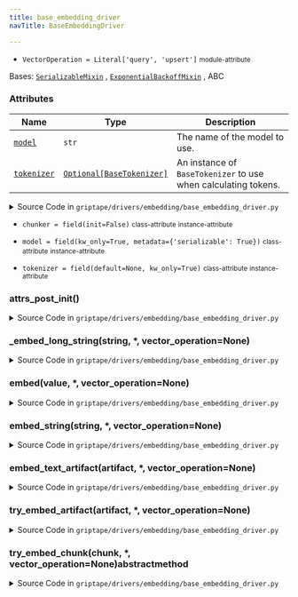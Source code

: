 ```yaml
---
title: base_embedding_driver
navTitle: BaseEmbeddingDriver

---
```


-   `VectorOperation = Literal['query', 'upsert']` <small>module-attribute</small>  <span id="griptape.drivers.embedding.base_embedding_driver.VectorOperation"></span> 

<span id="griptape.drivers.embedding.base_embedding_driver.BaseEmbeddingDriver"></span>

Bases:
 [`SerializableMixin`](../../mixins/serializable_mixin.mdx#griptape.mixins.serializable_mixin.SerializableMixin "SerializableMixin (griptape.mixins.serializable_mixin.SerializableMixin)")
,  [`ExponentialBackoffMixin`](../../mixins/exponential_backoff_mixin.mdx#griptape.mixins.exponential_backoff_mixin.ExponentialBackoffMixin "ExponentialBackoffMixin (griptape.mixins.exponential_backoff_mixin.ExponentialBackoffMixin)")
, <span title="abc.ABC">ABC</span>

### Attributes

| Name                                                                                                                                                                                                                                                                                                                                                                  | Type                                                                                                                                                                                    | Description                                                         |
| --------------------------------------------------------------------------------------------------------------------------------------------------------------------------------------------------------------------------------------------------------------------------------------------------------------------------------------------------------------------- | --------------------------------------------------------------------------------------------------------------------------------------------------------------------------------------- | ------------------------------------------------------------------- |
| <a href="base_embedding_driver.mdx#griptape.drivers.embedding.base_embedding_driver.BaseEmbeddingDriver.model" title="model = field(kw_only=True, metadata={'serializable': True})           class-attribute       instance-attribute    (griptape.drivers.embedding.base_embedding_driver.BaseEmbeddingDriver.model)"><code class="language-python">model</code></a> | `str`                                                                                                                                                                                   | The name of the model to use.<br/>                                  |
| <a href="base_embedding_driver.mdx#griptape.drivers.embedding.base_embedding_driver.BaseEmbeddingDriver.tokenizer" title="tokenizer = field(default=None, kw_only=True)           class-attribute       instance-attribute    (griptape.drivers.embedding.base_embedding_driver.BaseEmbeddingDriver.tokenizer)"><code class="language-python">tokenizer</code></a>    | <a href="../../tokenizers#griptape.tokenizers.BaseTokenizer" title="BaseTokenizer (griptape.tokenizers.BaseTokenizer)"><code class="language-python">Optional[BaseTokenizer]</code></a> | An instance of `BaseTokenizer` to use when calculating tokens.<br/> |

<details><summary>Source Code in <code>griptape&#47;drivers&#47;embedding&#47;base_embedding_driver.py</code></summary>

```python
@define
class BaseEmbeddingDriver(SerializableMixin, ExponentialBackoffMixin, ABC):
    """Base Embedding Driver.

    Attributes:
        model: The name of the model to use.
        tokenizer: An instance of `BaseTokenizer` to use when calculating tokens.
    """

    model: str = field(kw_only=True, metadata={"serializable": True})
    tokenizer: Optional[BaseTokenizer] = field(default=None, kw_only=True)
    chunker: Optional[BaseChunker] = field(init=False)

    def __attrs_post_init__(self) -> None:
        self.chunker = TextChunker(tokenizer=self.tokenizer) if self.tokenizer else None

    def embed_text_artifact(
        self, artifact: TextArtifact, *, vector_operation: VectorOperation | None = None
    ) -> list[float]:
        warnings.warn(
            "`BaseEmbeddingDriver.embed_text_artifact` is deprecated and will be removed in a future release. `BaseEmbeddingDriver.embed` is a drop-in replacement.",
            DeprecationWarning,
            stacklevel=2,
        )
        return self.embed(artifact, vector_operation=vector_operation)

    def embed_string(self, string: str, *, vector_operation: VectorOperation | None = None) -> list[float]:
        warnings.warn(
            "`BaseEmbeddingDriver.embed_string` is deprecated and will be removed in a future release. `BaseEmbeddingDriver.embed` is a drop-in replacement.",
            DeprecationWarning,
            stacklevel=2,
        )
        return self.embed(string, vector_operation=vector_operation)

    def embed(
        self, value: str | TextArtifact | ImageArtifact, *, vector_operation: VectorOperation | None = None
    ) -> list[float]:
        for attempt in self.retrying():
            with attempt:
                if isinstance(value, str):
                    if (
                        self.tokenizer is not None
                        and self.tokenizer.count_tokens(value) > self.tokenizer.max_input_tokens
                    ):
                        return self._embed_long_string(value, vector_operation=vector_operation)
                    return self.try_embed_chunk(value, vector_operation=vector_operation)
                if isinstance(value, TextArtifact):
                    return self.embed(value.to_text(), vector_operation=vector_operation)
                if isinstance(value, ImageArtifact):
                    return self.try_embed_artifact(value, vector_operation=vector_operation)
        raise RuntimeError("Failed to embed string.")

    def try_embed_artifact(
        self, artifact: TextArtifact | ImageArtifact, *, vector_operation: VectorOperation | None = None
    ) -> list[float]:
        # TODO: Mark as abstract method for griptape 2.0
        if isinstance(artifact, TextArtifact):
            return self.try_embed_chunk(artifact.value, vector_operation=vector_operation)
        raise ValueError(f"{self.__class__.__name__} does not support embedding images.")

    @abstractmethod
    def try_embed_chunk(self, chunk: str, *, vector_operation: VectorOperation | None = None) -> list[float]:
        # TODO: Remove for griptape 2.0, subclasses should implement `try_embed_artifact` instead
        ...

    def _embed_long_string(self, string: str, *, vector_operation: VectorOperation | None = None) -> list[float]:
        """Embeds a string that is too long to embed in one go.

        Adapted from: https://github.com/openai/openai-cookbook/blob/683e5f5a71bc7a1b0e5b7a35e087f53cc55fceea/examples/Embedding_long_inputs.ipynb
        """
        chunks = self.chunker.chunk(string)  # pyright: ignore[reportOptionalMemberAccess] In practice this is never None

        embedding_chunks = []
        length_chunks = []
        for chunk in chunks:
            embedding_chunks.append(self.embed(chunk.value, vector_operation=vector_operation))
            length_chunks.append(len(chunk))

        # generate weighted averages
        embedding_chunks = np.average(embedding_chunks, axis=0, weights=length_chunks)

        # normalize length to 1
        embedding_chunks = embedding_chunks / np.linalg.norm(embedding_chunks)

        return embedding_chunks.tolist()
```

</details>

-   `chunker = field(init=False)` <small>class-attribute</small> <small>instance-attribute</small>  <span id="griptape.drivers.embedding.base_embedding_driver.BaseEmbeddingDriver.chunker"></span> 

-   `model = field(kw_only=True, metadata={'serializable': True})` <small>class-attribute</small> <small>instance-attribute</small>  <span id="griptape.drivers.embedding.base_embedding_driver.BaseEmbeddingDriver.model"></span> 

-   `tokenizer = field(default=None, kw_only=True)` <small>class-attribute</small> <small>instance-attribute</small>  <span id="griptape.drivers.embedding.base_embedding_driver.BaseEmbeddingDriver.tokenizer"></span> 

<span id="griptape.drivers.embedding.base_embedding_driver.BaseEmbeddingDriver.__attrs_post_init__"></span>

### **attrs_post_init**()

<details><summary>Source Code in <code>griptape&#47;drivers&#47;embedding&#47;base_embedding_driver.py</code></summary>

```python
def __attrs_post_init__(self) -> None:
    self.chunker = TextChunker(tokenizer=self.tokenizer) if self.tokenizer else None
```

</details>

<span id="griptape.drivers.embedding.base_embedding_driver.BaseEmbeddingDriver._embed_long_string"></span>

### \_embed_long_string(string, \*, vector_operation=None)

<details><summary>Source Code in <code>griptape&#47;drivers&#47;embedding&#47;base_embedding_driver.py</code></summary>

```python
def _embed_long_string(self, string: str, *, vector_operation: VectorOperation | None = None) -> list[float]:
    """Embeds a string that is too long to embed in one go.

    Adapted from: https://github.com/openai/openai-cookbook/blob/683e5f5a71bc7a1b0e5b7a35e087f53cc55fceea/examples/Embedding_long_inputs.ipynb
    """
    chunks = self.chunker.chunk(string)  # pyright: ignore[reportOptionalMemberAccess] In practice this is never None

    embedding_chunks = []
    length_chunks = []
    for chunk in chunks:
        embedding_chunks.append(self.embed(chunk.value, vector_operation=vector_operation))
        length_chunks.append(len(chunk))

    # generate weighted averages
    embedding_chunks = np.average(embedding_chunks, axis=0, weights=length_chunks)

    # normalize length to 1
    embedding_chunks = embedding_chunks / np.linalg.norm(embedding_chunks)

    return embedding_chunks.tolist()
```

</details>

<span id="griptape.drivers.embedding.base_embedding_driver.BaseEmbeddingDriver.embed"></span>

### embed(value, \*, vector_operation=None)

<details><summary>Source Code in <code>griptape&#47;drivers&#47;embedding&#47;base_embedding_driver.py</code></summary>

```python
def embed(
    self, value: str | TextArtifact | ImageArtifact, *, vector_operation: VectorOperation | None = None
) -> list[float]:
    for attempt in self.retrying():
        with attempt:
            if isinstance(value, str):
                if (
                    self.tokenizer is not None
                    and self.tokenizer.count_tokens(value) > self.tokenizer.max_input_tokens
                ):
                    return self._embed_long_string(value, vector_operation=vector_operation)
                return self.try_embed_chunk(value, vector_operation=vector_operation)
            if isinstance(value, TextArtifact):
                return self.embed(value.to_text(), vector_operation=vector_operation)
            if isinstance(value, ImageArtifact):
                return self.try_embed_artifact(value, vector_operation=vector_operation)
    raise RuntimeError("Failed to embed string.")
```

</details>

<span id="griptape.drivers.embedding.base_embedding_driver.BaseEmbeddingDriver.embed_string"></span>

### embed_string(string, \*, vector_operation=None)

<details><summary>Source Code in <code>griptape&#47;drivers&#47;embedding&#47;base_embedding_driver.py</code></summary>

```python
def embed_string(self, string: str, *, vector_operation: VectorOperation | None = None) -> list[float]:
    warnings.warn(
        "`BaseEmbeddingDriver.embed_string` is deprecated and will be removed in a future release. `BaseEmbeddingDriver.embed` is a drop-in replacement.",
        DeprecationWarning,
        stacklevel=2,
    )
    return self.embed(string, vector_operation=vector_operation)
```

</details>

<span id="griptape.drivers.embedding.base_embedding_driver.BaseEmbeddingDriver.embed_text_artifact"></span>

### embed_text_artifact(artifact, \*, vector_operation=None)

<details><summary>Source Code in <code>griptape&#47;drivers&#47;embedding&#47;base_embedding_driver.py</code></summary>

```python
def embed_text_artifact(
    self, artifact: TextArtifact, *, vector_operation: VectorOperation | None = None
) -> list[float]:
    warnings.warn(
        "`BaseEmbeddingDriver.embed_text_artifact` is deprecated and will be removed in a future release. `BaseEmbeddingDriver.embed` is a drop-in replacement.",
        DeprecationWarning,
        stacklevel=2,
    )
    return self.embed(artifact, vector_operation=vector_operation)
```

</details>

<span id="griptape.drivers.embedding.base_embedding_driver.BaseEmbeddingDriver.try_embed_artifact"></span>

### try_embed_artifact(artifact, \*, vector_operation=None)

<details><summary>Source Code in <code>griptape&#47;drivers&#47;embedding&#47;base_embedding_driver.py</code></summary>

```python
def try_embed_artifact(
    self, artifact: TextArtifact | ImageArtifact, *, vector_operation: VectorOperation | None = None
) -> list[float]:
    # TODO: Mark as abstract method for griptape 2.0
    if isinstance(artifact, TextArtifact):
        return self.try_embed_chunk(artifact.value, vector_operation=vector_operation)
    raise ValueError(f"{self.__class__.__name__} does not support embedding images.")
```

</details>

<span id="griptape.drivers.embedding.base_embedding_driver.BaseEmbeddingDriver.try_embed_chunk"></span>

### try_embed_chunk(chunk, \*, vector_operation=None)abstractmethod

<details><summary>Source Code in <code>griptape&#47;drivers&#47;embedding&#47;base_embedding_driver.py</code></summary>

```python
@abstractmethod
def try_embed_chunk(self, chunk: str, *, vector_operation: VectorOperation | None = None) -> list[float]:
    # TODO: Remove for griptape 2.0, subclasses should implement `try_embed_artifact` instead
    ...
```

</details>
